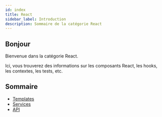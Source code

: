 ```yaml
---
id: index
title: React
sidebar_label: Introduction
description: Sommaire de la catégorie React
---
```


## Bonjour

Bienvenue dans la catégorie React.

Ici, vous trouverez des informations sur les composants React, les hooks, les contextes, les tests, etc.

## Sommaire

- [Templates](./templates)
- [Services](./services)
- [API](./api)
